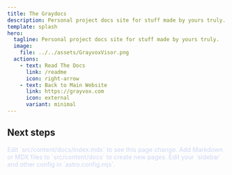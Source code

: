 ```yaml
---
title: The Graydocs
description: Personal project docs site for stuff made by yours truly.
template: splash
hero:
  tagline: Personal project docs site for stuff made by yours truly.
  image:
    file: ../../assets/GrayvoxVisor.png
  actions:
    - text: Read The Docs
      link: /readme
      icon: right-arrow
    - text: Back to Main Website
      link: https://grayvox.com
      icon: external
      variant: minimal
---
```



## Next steps

<CardGrid stagger>
	<a style="text-decoration: none; color: #cdd6f4" href="/journalore/readme">
		<Card title="Journalore" icon="pencil">
			Edit `src/content/docs/index.mdx` to see this page change.
		</Card>
	</a>
	<a style="text-decoration: none; color: #cdd6f4" href="/supernovel/readme">
		<Card title="Supernovel" icon="open-book">
			Add Markdown or MDX files to `src/content/docs` to create new pages.
		</Card>
	</a>
	<a style="text-decoration: none; color: #cdd6f4" href="/obsidian-plugins/readme">
		<Card title="Obsidian Plugins" icon="seti:json">
			Edit your `sidebar` and other config in `astro.config.mjs`.
		</Card>
	</a>
</CardGrid>
